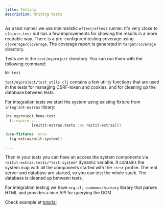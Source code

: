 ```yaml
---
title: Testing
description: Writing tests
---
```


As a test runner we use minimalistic `eftest/eftest` runner. It's very close to `clojure.test` but has a few improvements for showing the results in a more readable way.
There is a pre-configured testing coverage using `cloverage/cloverage`. The coverage report is generated in `target/coverage` directory.

Tests are in the `test/myproject` directory. You can run them with the following command:

```bash
bb test
```

`test/myproject/test_utils.clj` contains a few utility functions that are used in the tests for managing CSRF-token and cookies, and for cleaning up the database between tests.

For integration tests we start the system using existing fixture from `integrant-extras` library:

```clojure
(ns myproject.home-test
  (:require ;...
            [reitit-extras.tests :as reitit-extras]))

(use-fixtures :once
  (ig-extras/with-system))

;...
```

Then in your tests you can have an access the system components via `reitit-extras.tests/*test-system*` dynamic variable. It contains the system map with all the components started with the `:test` profile.
The real server and database are started, so you can test the whole stack. The database is cleaned up between tests.

For integration testing we have `org.clj-commons/hickory` library that parses HTML and provides a nice API for querying the DOM.

<Callout title="Tip" type="info">Check example at [tutorial](/docs/lite/tutorial#testing)</Callout>

